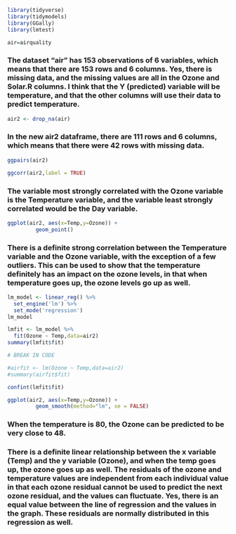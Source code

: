 ```r
library(tidyverse)
library(tidymodels)
library(GGally)
library(lmtest)

air=airquality
```

### The dataset "air" has 153 observations of 6 variables, which means that there are 153 rows and 6 columns. Yes, there is missing data, and the missing values are all in the Ozone and Solar.R columns. I think that the Y (predicted) variable will be temperature, and that the other columns will use their data to predict temperature.

```r
air2 <- drop_na(air)
```

### In the new air2 dataframe, there are 111 rows and 6 columns, which means that there were 42 rows with missing data.

```r
ggpairs(air2)
```

```r
ggcorr(air2,label = TRUE)
```

### The variable most strongly correlated with the Ozone variable is the Temperature variable, and the variable least strongly correlated would be the Day variable. 

```r
ggplot(air2, aes(x=Temp,y=Ozone)) +
         geom_point()
```

### There is a definite strong correlation between the Temperature variable and the Ozone variable, with the exception of a few outliers. This can be used to show that the temperature definitely has an impact on the ozone levels, in that when temperature goes up, the ozone levels go up as well.

```r
lm_model <- linear_reg() %>%
  set_engine('lm') %>%
  set_mode('regression')
lm_model
```

```r
lmfit <- lm_model %>%
  fit(Ozone ~ Temp,data=air2)
summary(lmfit$fit)

# BREAK IN CODE

#airfit <- lm(Ozone ~ Temp,data=air2)
#summary(airfit$fit)

confint(lmfit$fit)
```

```r
ggplot(air2, aes(x=Temp,y=Ozone)) +
         geom_smooth(method="lm", se = FALSE)
```

### When the temperature is 80, the Ozone can be predicted to be very close to 48.

### There is a definite linear relationship between the x variable (Temp) and the y variable (Ozone), and when the temp goes up, the ozone goes up as well. The residuals of the ozone and temperature values are independent from each individual value in that each ozone residual cannot be used to predict the next ozone residual, and the values can fluctuate. Yes, there is an equal value between the line of regression and the values in the graph. These residuals are normally distributed in this regression as well. 